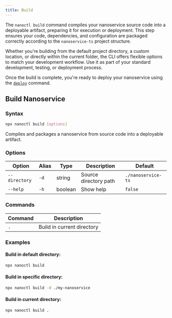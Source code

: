 ```yaml
---
title: Build
---
```


The `nanoctl build` command compiles your nanoservice source code into a deployable artifact, preparing it for execution or deployment. This step ensures your code, dependencies, and configuration are packaged correctly according to the `nanoservice-ts` project structure.

Whether you're building from the default project directory, a custom location, or directly within the current folder, the CLI offers flexible options to match your development workflow. Use it as part of your standard development, testing, or deployment process.

Once the build is complete, you're ready to deploy your nanoservice using the [`deploy`](./Deployment.md) command.

## Build Nanoservice

### Syntax
```bash
npx nanoctl build [options]
```
  Compiles and packages a nanoservice from source code into a deployable artifact.
 
  ### Options
  | Option       | Alias | Type    | Description                | Default            |
  |--------------|-------|---------|----------------------------|--------------------|
  | `--directory`| `-d`  | string  | Source directory path      | `./nanoservice-ts` |
  | `--help`     | `-h`  | boolean | Show help                  | `false`            |
 
  ### Commands
  | Command | Description               |
  |---------|---------------------------|
  | `.`     | Build in current directory|
 
  ### Examples
  #### Build in default directory:
  ``` bash
  npx nanoctl build
  ```
  #### Build in specific directory:
  ```bash
  npx nanoctl build -d ./my-nanoservice
  ```

  #### Build in current directory:
  ```bash
  npx nanoctl build .
  ```